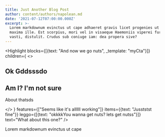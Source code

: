 ```yaml
---
title: Just Another Blog Post
author: content/authors/napolean.md
date: '2021-07-12T07:00:00.000Z'
excerpt: >-
  Lorem markdownum evinctus ut cape adhaeret gravis licet progenies ut haesit
  maxima ille. Est scorpius, mori vel in visaeque Haemoniis viperei furoris e ad
  vasti, distulit. Crudus sub coniuge iam: dea propera sive?
---
```

<Highlight
  blocks={[{text: "And now we go nuts", _template: "myCta"}]}
  children={
  <>
  ## Ok Gddsssdo

  ## Am I? I'm not sure

  About thatsds

  </>
  }
  features={["Seems like it's allllll working"]}
  items={{text: "Jusststst fine"}}
  leggo={[{text: "okkkkYou wanna get nuts? lets get nutss"}]}
  text="What about this one?"
/>

Lorem markdownum evinctus ut cape
